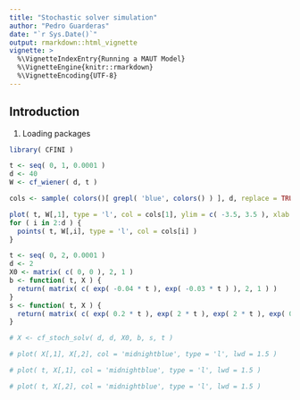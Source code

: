 ```yaml
---
title: "Stochastic solver simulation"
author: "Pedro Guarderas"
date: "`r Sys.Date()`"
output: rmarkdown::html_vignette
vignette: >
  %\VignetteIndexEntry{Running a MAUT Model}
  %\VignetteEngine{knitr::rmarkdown}
  %\VignetteEncoding{UTF-8}
---
```


## Introduction
1. Loading packages
```r
library( CFINI )
```

```r
t <- seq( 0, 1, 0.0001 )
d <- 40
W <- cf_wiener( d, t )
```

```r
cols <- sample( colors()[ grepl( 'blue', colors() ) ], d, replace = TRUE )

plot( t, W[,1], type = 'l', col = cols[1], ylim = c( -3.5, 3.5 ), xlab = 't', ylab = 'W' )
for ( i in 2:d ) {
  points( t, W[,i], type = 'l', col = cols[i] )
}
```

```r
t <- seq( 0, 2, 0.0001 )
d <- 2
X0 <- matrix( c( 0, 0 ), 2, 1 )
b <- function( t, X ) { 
  return( matrix( c( exp( -0.04 * t ), exp( -0.03 * t ) ), 2, 1 ) )
}
s <- function( t, X ) { 
  return( matrix( c( exp( 0.2 * t ), exp( 2 * t ), exp( 2 * t ), exp( 0.5 * t ) ), 2, 2 ) )
}
```

```r
# X <- cf_stoch_solv( d, d, X0, b, s, t )
```

```r
# plot( X[,1], X[,2], col = 'midnightblue', type = 'l', lwd = 1.5 )
```

```r
# plot( t, X[,1], col = 'midnightblue', type = 'l', lwd = 1.5 )
```

```r
# plot( t, X[,2], col = 'midnightblue', type = 'l', lwd = 1.5 )
```
